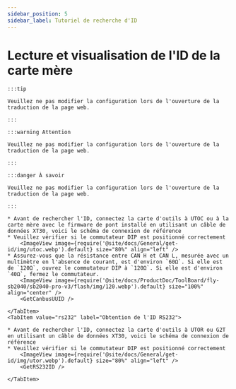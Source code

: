 ```yaml
---
sidebar_position: 5
sidebar_label: Tutoriel de recherche d'ID
---
```










# Lecture et visualisation de l'ID de la carte mère

    :::tip

    Veuillez ne pas modifier la configuration lors de l'ouverture de la traduction de la page web.

    :::

    :::warning Attention

    Veuillez ne pas modifier la configuration lors de l'ouverture de la traduction de la page web.

    :::

    :::danger À savoir

    Veuillez ne pas modifier la configuration lors de l'ouverture de la traduction de la page web.

    :::

<Tabs>
    <TabItem value="can" label="Obtention de l'UUID CANBus">

    * Avant de rechercher l'ID, connectez la carte d'outils à UTOC ou à la carte mère avec le firmware de pont installé en utilisant un câble de données XT30, voici le schéma de connexion de référence
    * Veuillez vérifier si le commutateur DIP est positionné correctement
        <ImageView image={require('@site/docs/General/get-id/img/utoc.webp').default} size="80%" align="left" />
    * Assurez-vous que la résistance entre CAN H et CAN L, mesurée avec un multimètre en l'absence de courant, est d'environ `60Ω`. Si elle est de `120Ω`, ouvrez le commutateur DIP à `120Ω`. Si elle est d'environ `40Ω`, fermez le commutateur.
        <ImageView image={require('@site/docs/ProductDoc/ToolBoard/fly-sb2040/sb2040-pro-v3/flash/img/120.webp').default} size="100%" align="center" />
        <GetCanbusUUID />

    </TabItem>
    <TabItem value="rs232" label="Obtention de l'ID RS232">

    * Avant de rechercher l'ID, connectez la carte d'outils à UTOR ou G2T en utilisant un câble de données XT30, voici le schéma de connexion de référence
    * Veuillez vérifier si le commutateur DIP est positionné correctement
        <ImageView image={require('@site/docs/General/get-id/img/utor.webp').default} size="80%" align="left" />              
        <GetRS232ID />

    </TabItem>
</Tabs>